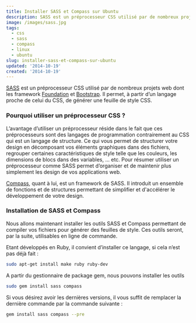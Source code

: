 ```yaml
---
title: Installer SASS et Compass sur Ubuntu
description: SASS est un préprocesseur CSS utilisé par de nombreux projets web dont les framework Foundation et Bootstrap. Il permet, à partir d’un langage proche de celui du CSS, de générer une feuille de style CSS.
image: /images/sass.jpg
tags:
  - css
  - sass
  - compass
  - linux
  - ubuntu
slug: installer-sass-et-compass-sur-ubuntu
updated: '2014-10-19'
created: '2014-10-19'
---
```


[SASS](http://sass-lang.com/) est un préprocesseur CSS utilisé par de nombreux projets web dont les framework [Foundation](http://foundation.zurb.com/) et [Bootstrap](http://getbootstrap.com/). Il permet, à partir d’un langage proche de celui du CSS, de générer une feuille de style CSS.

### Pourquoi utiliser un préprocesseur CSS ?

L’avantage d’utiliser un préprocesseur réside dans le fait que ces préprocesseurs sont des langages de programmation contrairement au CSS qui est un langage de structure. Ce qui vous permet de structurer votre design en décomposant vos éléments graphiques dans des fichiers, regrouper certaines caractéristiques de style telle que les couleurs, les dimensions de blocs dans des variables, … etc. Pour résumer utiliser un préprocesseur comme SASS permet d’organiser et de maintenir plus simplement les design de vos applications web.

[Compass](http://compass-style.org/), quant à lui, est un framework de SASS. Il introduit un ensemble de fonctions et de structures permettant de simplifier et d'accélérer le développement de votre design.

### Installation de SASS et Compass

Nous allons maintenant installer les outils SASS et Compass permettant de compiler vos fichiers pour générer des feuilles de style. Ces outils seront, par la suite, utilisables en ligne de commande.

Etant développés en Ruby, il convient d’installer ce langage, si cela n’est pas déjà fait :

```bash
sudo apt-get install make ruby ruby-dev
```

A partir du gestionnaire de package gem, nous pouvons installer les outils

```bash
sudo gem install sass compass
```

Si vous désirez avoir les dernières versions, il vous suffit de remplacer la dernière commande par la commande suivante :

```bash
gem install sass compass --pre
```
